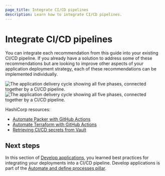 ```yaml
---
page_title: Integrate CI/CD pipelines
description: Learn how to integrate CI/CD pipelines.
---
```


# Integrate CI/CD pipelines

You can integrate each recommendation from this guide into your existing CI/CD pipeline. If you already have a solution to address some of these recommendations but are looking to improve other aspects of your application deployment strategy, each of these recommendations can be implemented individually.

![The application delivery cycle showing all five phases, connected together by a CI/CD pipeline.](/img/well-architected-framework/app-delivery-cycle.png#light-theme-only)
![The application delivery cycle showing all five phases, connected together by a CI/CD pipeline.](/img/well-architected-framework/app-delivery-cycle-dark.png#dark-theme-only)

HashiCorp resources:

- [Automate Packer with GitHub Actions](/packer/tutorials/cloud-production/github-actions)
- [Automate Terraform with GitHub Actions](/terraform/tutorials/automation/github-actions)
- [Retrieving CI/CD secrets from Vault](/well-architected-framework/security/security-cicd-vault)

## Next steps

In this section of [Develop applications](/well-architected-framework/automate-and-define-processes/develop-and-deploy/develop-applications/introduction), you learned best practices for integrating your deployments into a CI/CD pipeline. Develop applications is part of the [Automate and define processes pillar](/well-architected-framework/automate-and-define-processes).